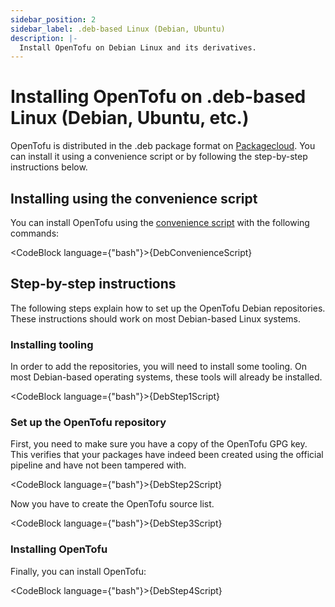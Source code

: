 ```yaml
---
sidebar_position: 2
sidebar_label: .deb-based Linux (Debian, Ubuntu)
description: |-
  Install OpenTofu on Debian Linux and its derivatives.
---
```



# Installing OpenTofu on .deb-based Linux (Debian, Ubuntu, etc.)

OpenTofu is distributed in the .deb package format on [Packagecloud](https://packagecloud.io/opentofu/tofu). You can install it using a convenience script or by following the step-by-step instructions below.

## Installing using the convenience script

You can install OpenTofu using the [convenience script](https://packagecloud.io/install/repositories/opentofu/tofu/script.deb.sh?any=true) with the following commands:

<CodeBlock language={"bash"}>{DebConvenienceScript}</CodeBlock>

## Step-by-step instructions

The following steps explain how to set up the OpenTofu Debian repositories. These instructions should work on most Debian-based Linux systems.

### Installing tooling

In order to add the repositories, you will need to install some tooling. On most Debian-based operating systems, these tools will already be installed.

<CodeBlock language={"bash"}>{DebStep1Script}</CodeBlock>

### Set up the OpenTofu repository

First, you need to make sure you have a copy of the OpenTofu GPG key. This verifies that your packages have indeed been created using the official pipeline and have not been tampered with.

<CodeBlock language={"bash"}>{DebStep2Script}</CodeBlock>

Now you have to create the OpenTofu source list.

<CodeBlock language={"bash"}>{DebStep3Script}</CodeBlock>

### Installing OpenTofu

Finally, you can install OpenTofu:

<CodeBlock language={"bash"}>{DebStep4Script}</CodeBlock>

